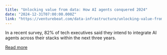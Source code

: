```yaml
---
title: "Unlocking value from data: How AI agents conquered 2024"
date: "2024-12-31T07:00:00.000Z"
link: "https://venturebeat.com/data-infrastructure/unlocking-value-from-data-how-ai-agents-conquered-2024/"
---
```


In a recent survey, 82% of tech executives said they intend to integrate AI agents across their stacks within the next three years.

[Read more](https://venturebeat.com/data-infrastructure/unlocking-value-from-data-how-ai-agents-conquered-2024/)
